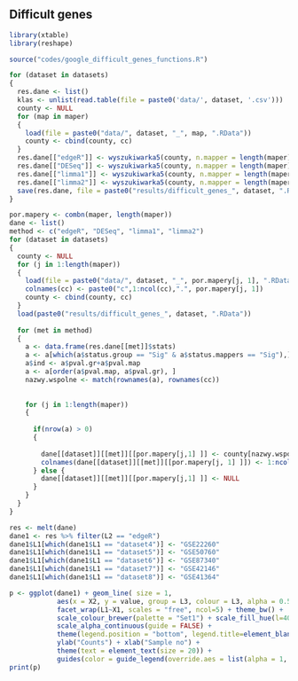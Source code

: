 ## Difficult genes {#difficult_genes}

```r
library(xtable)
library(reshape)
```


```r
source("codes/google_difficult_genes_functions.R")

for (dataset in datasets)
{
  res.dane <- list()
  klas <- unlist(read.table(file = paste0('data/', dataset, '.csv')))
  county <- NULL
  for (map in maper)
  {
    load(file = paste0("data/", dataset, "_", map, ".RData"))
    county <- cbind(county, cc)
  }
  res.dane[["edgeR"]] <- wyszukiwarka5(county, n.mapper = length(maper), design = klas, method = "edgeR")
  res.dane[["DESeq"]] <- wyszukiwarka5(county, n.mapper = length(maper), design = klas, method = "DESeq")
  res.dane[["limma1"]] <- wyszukiwarka5(county, n.mapper = length(maper), design = klas, method = "limma1")
  res.dane[["limma2"]] <- wyszukiwarka5(county, n.mapper = length(maper), design = klas, method = "limma2")
  save(res.dane, file = paste0("results/difficult_genes_", dataset, ".RData"))
}

```

```r

por.mapery <- combn(maper, length(maper))
dane <- list()
method <- c("edgeR", "DESeq", "limma1", "limma2")
for (dataset in datasets)
{
  county <- NULL
  for (j in 1:length(maper))
  {
    load(file = paste0("data/", dataset, "_", por.mapery[j, 1], ".RData"))
    colnames(cc) <- paste0("c",1:ncol(cc),".", por.mapery[j, 1])
    county <- cbind(county, cc)
  }
  load(paste0("results/difficult_genes_", dataset, ".RData"))
    
  for (met in method)
  {
    a <- data.frame(res.dane[[met]]$stats)
    a <- a[which(a$status.group == "Sig" & a$status.mappers == "Sig"),]
    a$ind <- a$pval.gr+a$pval.map
    a <- a[order(a$pval.map, a$pval.gr), ]
    nazwy.wspolne <- match(rownames(a), rownames(cc))
    
    
    for (j in 1:length(maper))
    {
      
      if(nrow(a) > 0)
      {  
        
        dane[[dataset]][[met]][[por.mapery[j,1] ]] <- county[nazwy.wspolne[1:5], (ncol(cc)*(j-1)+1):(ncol(cc)*j)]
        colnames(dane[[dataset]][[met]][[por.mapery[j, 1] ]]) <- 1:ncol(cc)
      } else {
        dane[[dataset]][[met]][[por.mapery[j,1] ]] <- NULL
      }
    }
  }  
}

res <- melt(dane)
dane1 <- res %>% filter(L2 == "edgeR")
dane1$L1[which(dane1$L1 == "dataset4")] <- "GSE22260"
dane1$L1[which(dane1$L1 == "dataset5")] <- "GSE50760"
dane1$L1[which(dane1$L1 == "dataset6")] <- "GSE87340"
dane1$L1[which(dane1$L1 == "dataset7")] <- "GSE42146"
dane1$L1[which(dane1$L1 == "dataset8")] <- "GSE41364"

p <- ggplot(dane1) + geom_line( size = 1, 
            aes(x = X2, y = value, group = L3, colour = L3, alpha = 0.5)) +
            facet_wrap(L1~X1, scales = "free", ncol=5) + theme_bw() +
            scale_colour_brewer(palette = "Set1") + scale_fill_hue(l=40) +
            scale_alpha_continuous(guide = FALSE) +
            theme(legend.position = "bottom", legend.title=element_blank()) +
            ylab("Counts") + xlab("Sample no") + 
            theme(text = element_text(size = 20)) +
            guides(color = guide_legend(override.aes = list(alpha = 1, size = 3)))
print(p)
```
